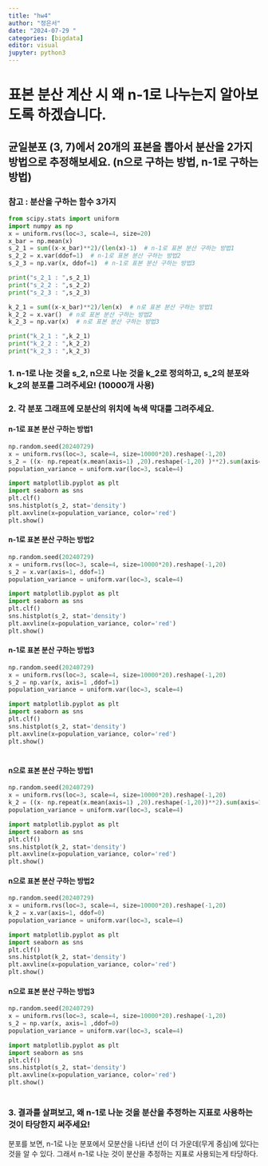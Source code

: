 ```yaml
---
title: "hw4"
author: "정은서"
date: "2024-07-29 "
categories: [bigdata]
editor: visual
jupyter: python3
---
```


# 표본 분산 계산 시 왜 n-1로 나누는지 알아보도록 하겠습니다.

## 균일분포 (3, 7)에서 20개의 표본을 뽑아서 분산을 2가지 방법으로 추정해보세요. (n으로 구하는 방법, n-1로 구하는 방법)

### 참고 : 분산을 구하는 함수 3가지

```python
from scipy.stats import uniform
import numpy as np
x = uniform.rvs(loc=3, scale=4, size=20)
x_bar = np.mean(x)
s_2_1 = sum((x-x_bar)**2)/(len(x)-1)  # n-1로 표본 분산 구하는 방법1
s_2_2 = x.var(ddof=1)  # n-1로 표본 분산 구하는 방법2
s_2_3 = np.var(x, ddof=1)  # n-1로 표본 분산 구하는 방법3

print("s_2_1 : ",s_2_1)
print("s_2_2 : ",s_2_2)
print("s_2_3 : ",s_2_3)

k_2_1 = sum((x-x_bar)**2)/len(x)  # n로 표본 분산 구하는 방법1
k_2_2 = x.var()  # n로 표본 분산 구하는 방법2
k_2_3 = np.var(x)  # n로 표본 분산 구하는 방법3

print("k_2_1 : ",k_2_1)
print("k_2_2 : ",k_2_2)
print("k_2_3 : ",k_2_3)
```

### 1. n-1로 나눈 것을 s_2, n으로 나눈 것을 k_2로 정의하고, s_2의 분포와 k_2의 분포를 그려주세요! (10000개 사용)

### 2. 각 분포 그래프에 모분산의 위치에 녹색 막대를 그려주세요.

#### n-1로 표본 분산 구하는 방법1

```python
np.random.seed(20240729)
x = uniform.rvs(loc=3, scale=4, size=10000*20).reshape(-1,20)
s_2 = ((x- np.repeat(x.mean(axis=1) ,20).reshape(-1,20) )**2).sum(axis=1)/(20 -1)
population_variance = uniform.var(loc=3, scale=4)

import matplotlib.pyplot as plt
import seaborn as sns
plt.clf()
sns.histplot(s_2, stat='density')
plt.axvline(x=population_variance, color='red')
plt.show()
```

#### n-1로 표본 분산 구하는 방법2

```python
np.random.seed(20240729)
x = uniform.rvs(loc=3, scale=4, size=10000*20).reshape(-1,20)
s_2 = x.var(axis=1, ddof=1)
population_variance = uniform.var(loc=3, scale=4)

import matplotlib.pyplot as plt
import seaborn as sns
plt.clf()
sns.histplot(s_2, stat='density')
plt.axvline(x=population_variance, color='red')
plt.show()
```

#### n-1로 표본 분산 구하는 방법3

```python
np.random.seed(20240729)
x = uniform.rvs(loc=3, scale=4, size=10000*20).reshape(-1,20)
s_2 = np.var(x, axis=1 ,ddof=1)
population_variance = uniform.var(loc=3, scale=4)

import matplotlib.pyplot as plt
import seaborn as sns
plt.clf()
sns.histplot(s_2, stat='density')
plt.axvline(x=population_variance, color='red')
plt.show()
```

# 

# 

#### n으로 표본 분산 구하는 방법1

```python
np.random.seed(20240729)
x = uniform.rvs(loc=3, scale=4, size=10000*20).reshape(-1,20)
k_2 = ((x- np.repeat(x.mean(axis=1) ,20).reshape(-1,20))**2).sum(axis=1)/20
population_variance = uniform.var(loc=3, scale=4)

import matplotlib.pyplot as plt
import seaborn as sns
plt.clf()
sns.histplot(k_2, stat='density')
plt.axvline(x=population_variance, color='red')
plt.show()
```

#### n으로 표본 분산 구하는 방법2

```python
np.random.seed(20240729)
x = uniform.rvs(loc=3, scale=4, size=10000*20).reshape(-1,20)
k_2 = x.var(axis=1, ddof=0)
population_variance = uniform.var(loc=3, scale=4)

import matplotlib.pyplot as plt
import seaborn as sns
plt.clf()
sns.histplot(k_2, stat='density')
plt.axvline(x=population_variance, color='red')
plt.show()
```

#### n으로 표본 분산 구하는 방법3

```python
np.random.seed(20240729)
x = uniform.rvs(loc=3, scale=4, size=10000*20).reshape(-1,20)
s_2 = np.var(x, axis=1 ,ddof=0)
population_variance = uniform.var(loc=3, scale=4)

import matplotlib.pyplot as plt
import seaborn as sns
plt.clf()
sns.histplot(s_2, stat='density')
plt.axvline(x=population_variance, color='red')
plt.show()
```

# 

# 

### 3. 결과를 살펴보고, 왜 n-1로 나눈 것을 분산을 추정하는 지표로 사용하는 것이 타당한지 써주세요!

분포를 보면, n-1로 나눈 분포에서 모분산을 나타낸 선이 더 가운데(무게 중심)에 있다는 것을 알 수 있다. 그래서 n-1로 나눈 것이 분산을 추정하는 지표로 사용되는게 타당하다.
